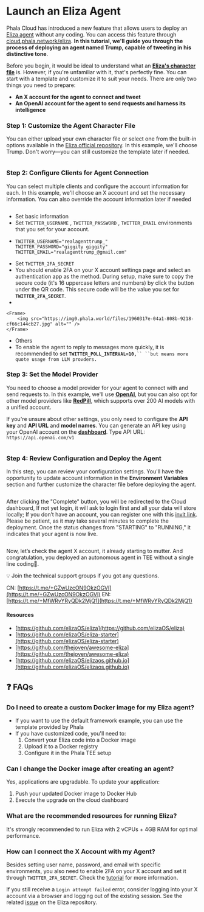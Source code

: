 # Launch an Eliza Agent

Phala Cloud has introduced a new feature that allows users to deploy an [Eliza agent](https://www.elizaos.ai/) without any coding. You can access this feature through [cloud.phala.network/eliza](https://cloud.phala.network/eliza). **In this tutorial, we'll guide you through the process of deploying an agent named Trump, capable of tweeting in his distinctive tone**.

Before you begin, it would be ideal to understand what an [**Eliza's character file**](https://github.com/elizaOS/eliza/blob/main/docs/docs/core/characterfile.md) is. However, if you're unfamiliar with it, that's perfectly fine. You can start with a template and customize it to suit your needs. There are only two things you need to prepare:

* **An X account for the agent to connect and tweet**
* **An OpenAI account for the agent to send requests and harness its intelligence**

### **Step 1: Customize the Agent Character File**

You can either upload your own character file or select one from the built-in options available in the [Eliza official repository](https://github.com/elizaOS/eliza/tree/main/characters). In this example, we'll choose Trump. Don't worry—you can still customize the template later if needed.

<Frame>
    <img src="https://img0.phala.world/files/1960317e-04a1-801e-b487-e7b1ea85325d.jpg" alt="" />
</Frame>

### **Step 2: Configure Clients for Agent Connection**

You can select multiple clients and configure the account information for each. In this example, we'll choose an X account and set the necessary information. You can also override the account information later if needed

<Frame>
    <img src="https://img0.phala.world/files/1960317e-04a1-8023-ae37-d6f257e290f9.jpg" alt="" />
</Frame>

* Set basic information
* Set `TWITTER_USERNAME` , `TWITTER_PASSWORD` , `TWITTER_EMAIL` environments that you set for your account.
* ```shell
  TWITTER_USERNAME="realagenttrump_"
  TWITTER_PASSWORD="giggity giggity"
  TWITTER_EMAIL="realagenttrump_@gmail.com"
  ```
* Set `TWITTER_2FA_SECRET`
* You should enable 2FA on your X account settings page and select an authentication app as the method. During setup, make sure to copy the secure code (it's 16 uppercase letters and numbers) by click the button under the QR code. This secure code will be the value you set for **`TWITTER_2FA_SECRET`**.
*

```
<Frame>
    <img src="https://img0.phala.world/files/1960317e-04a1-808b-9218-cf66c144cb27.jpg" alt="" />
</Frame>
```

* Others
* To enable the agent to reply to messages more quickly, it is recommended to set **`TWITTER_POLL_INTERVAL=10,`**` `` ``but means more quote usage from LLM provders. `

### **Step 3: Set the Model Provider**

You need to choose a model provider for your agent to connect with and send requests to. In this example, we'll use [**OpenAI**](https://platform.openai.com/api-keys), but you can also opt for other model providers like [**RedPill**](https://red-pill.ai/blog/your-gateway-to-openai-claude-and-more-redpill-api), which supports over 200 AI models with a unified account.

If you're unsure about other settings, you only need to configure the **API key** and **API URL** and **model names**. You can generate an API key using your OpenAI account on the [**dashboard**](https://platform.openai.com/api-keys). Type API URL: `https://api.openai.com/v1`

<Frame>
    <img src="https://img0.phala.world/files/1960317e-04a1-8083-944b-d0f99ecbce58.jpg" alt="" />
</Frame>

### **Step 4: Review Configuration and Deploy the Agent**

In this step, you can review your configuration settings. You'll have the opportunity to update account information in the **Environment Variables** section and further customize the character file before deploying the agent.

<Frame>
    <img src="https://img0.phala.world/files/1960317e-04a1-8054-ae05-d8d549dcb9a5.jpg" alt="" />
</Frame>

After clicking the "Complete" button, you will be redirected to the Cloud dashboard, If not yet login, it will ask to login first and all your data will store locally; If you don’t have an account, you can register one with this [invit link](https://cloud.phala.network/register?invite=ELIZADEVS). Please be patient, as it may take several minutes to complete the deployment. Once the status changes from "STARTING" to "RUNNING," it indicates that your agent is now live.

<Frame>
    <img src="https://img0.phala.world/files/1960317e-04a1-803f-9fac-c6830a49dd00.jpg" alt="" />
</Frame>

Now, let’s check the agent X account, it already starting to mutter. And congratulation, you deployed an autonomous agent in TEE without a single line coding🎉.

💡 Join the technical support groups if you got any questions.

CN: [https://t.me/+GZwUzcON9OkzOGVl](https://t.me/+GZwUzcON9OkzOGVl) EN: [https://t.me/+MfWRvYRyQDk2MjQ1](https://t.me/+MfWRvYRyQDk2MjQ1)

#### Resources

* [https://github.com/elizaOS/eliza](https://github.com/elizaOS/eliza)
* [https://github.com/elizaOS/eliza-starter](https://github.com/elizaOS/eliza-starter)
* [https://github.com/thejoven/awesome-eliza](https://github.com/thejoven/awesome-eliza)
* [https://github.com/elizaOS/elizaos.github.io](https://github.com/elizaOS/elizaos.github.io)

## ❓ FAQs

### Do I need to create a custom Docker image for my Eliza agent?

- If you want to use the default framework example, you can use the template provided by Phala
- If you have customized code, you'll need to:
    1. Convert your Eliza code into a Docker image
    2. Upload it to a Docker registry
    3. Configure it in the Phala TEE setup

### Can I change the Docker image after creating an agent?

Yes, applications are upgradable. To update your application:

1. Push your updated Docker image to Docker Hub
2. Execute the upgrade on the cloud dashboard

### What are the recommended resources for running Eliza?

It's strongly recommended to run Eliza with 2 vCPUs + 4GB RAM for optimal performance.

### How can I connect the X Account with my Agent?

Besides setting user name, password, and email with specific environments, you also need to enable 2FA on your X account and set it through `TWITTER_2FA_SECRET`. Check the [tutorial](https://phala.network/posts/guide-to-exploring-the-phala-cloud-agent-builder) for more information. 

If you still receive a `Login attempt failed` error, consider logging into your X account via a browser and logging out of the existing session. See the related [issue](https://github.com/elizaOS/eliza/issues/905) on the Eliza repository.
